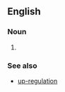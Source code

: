 ==English==

===Noun===
{{en-noun|head=[[down]]-[[regulation]]|-}}

# {{alternative spelling of|downregulation|lang=en}}

===See also===
* [[up-regulation]]